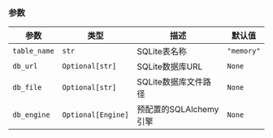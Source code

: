 ### 参数

| 参数 | 类型 | 描述 | 默认值 |
|-----------|------|-------------|---------|
| `table_name` | `str` | SQLite表名称 | `"memory"` |
| `db_url` | `Optional[str]` | SQLite数据库URL | `None` |
| `db_file` | `Optional[str]` | SQLite数据库文件路径 | `None` |
| `db_engine` | `Optional[Engine]` | 预配置的SQLAlchemy引擎 | `None` |